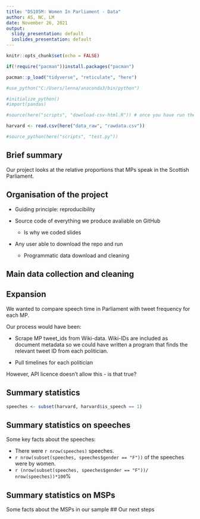 ```yaml
---
title: "DS105M: Women In Parliament - Data"
author: AS, NC, LM
date: November 26, 2021
output:
  slidy_presentation: default
  ioslides_presentation: default
---
```


```r
knitr::opts_chunk$set(echo = FALSE)
```

```r
if(!require("pacman"))install.packages("pacman")

pacman::p_load("tidyverse", "reticulate", "here")

#use_python("C:/Users/lenna/anaconda3/bin/python")

#initialize_python()
#import(pandas)
```


```r
#source(here("scripts", "download-csv-html.R")) # once you have run the script once, you can comment out this line by typing "#" in front of it. Doing this will mean the data loads directly from your local data_raw folder rather than downloading every time. 

harvard <- read.csv(here("data_raw", "rawdata.csv"))

#source_python(here("scripts", "test.py"))
```

## Brief summary 

Our project looks at the relative proportions that MPs speak in the Scottish Parliament. 

## Organisation of the project

* Guiding principle: reproducibility 

* Source code of everything we produce avaliable on GitHub 
  * Is why we coded slides 
  
* Any user able to download the repo and run
  * Programmatic data download and cleaning 


## Main data collection and cleaning 

## Expansion 

We wanted to compare speech time in Parliament with tweet frequency for each MP. 

Our process would have been: 

* Scrape MP tweet_ids from Wiki-data. Wiki-IDs are included as document metadata so we could have written a program that finds the relevant tweet ID from each politician. 

* Pull timelines for each politician 

However, API licence doesn't allow this - is that true?


## Summary statistics


```r
speeches <- subset(harvard, harvard$is_speech == 1)
```

## Summary statistics on speeches 

Some key facts about the speeches:

* There were `r nrow(speeches)` speeches.
* `r nrow(subset(speeches, speeches$gender == "F"))` of the speeches were by women.
* `r (nrow(subset(speeches, speeches$gender == "F"))/ nrow(speeches))*100`%

## Summary statistics on MSPs



Some facts about the MSPs in our sample
## Our next steps


